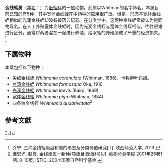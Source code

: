 {{Automatic taxobox
| taxon = Whitmania 
| authority = Blanchard, 1888
| subdivision_ranks = 种
| subdivision = 见正文
}}
'''金线蛭属'''（[[学名|学名]]：{{lang|la|''Whitmania ''}}）为[[医蛭科|医蛭科]]的一[[属|属]]动物。此属以Whitman的名字命名。本属目前已知的有5种，其中宽体金线蛭在中药中的应用很广泛，但是，形态与宽体金线蛭相似的光润金线蛭却没有被药典记载。在分类学中，这两种金线蛭常被认为是同物异名。在人工养殖宽体金线蛭时，因为光润金线蛭与宽体金线蛭相似，往往很难进行区分，通常将两者混在一起进行养殖，给水蛭的养殖造成了严重的经济损失。<ref>乔宁. 三种金线蛭吸盘和颚的形态及分类价值研究[D]. 陕西师范大学, 2013.</ref>

==下属物种==
本属包括以下物种：
* [[尖细金线蛭|尖细金线蛭]] ''Whitmania acranulata'' (Whitman, 1886)，也称柳叶蚂蟥。
* [[台湾金线蛭|台湾金线蛭]] ''Whitmania formosana'' Oka, 1910
* [[光润金线蛭|光润金线蛭]] ''Whitmania laevis'' (Baird, 1869)
* [[宽体金线蛭|宽体金线蛭]] ''Whitmania pigra'' Whitman, 1884)
* [[四条纹金线蛭|四条纹金线蛭]] ''Whitmania quadrivittata''<ref>谭恩光, 赵霞. 金线蛭属一新种(颚蛭目:医蛭科)[J]. 动物分类学报 2001年26卷1期, 8-10页, ISTIC, 2004:国家自然科学基金.</ref>

==參考文獻==
{{reflist}}

{{taxonbar}}

[[Category:_金线蛭属|*]]
[[Category:_医蛭科|J]]
[[Category:1888年描述的分类群|J]]